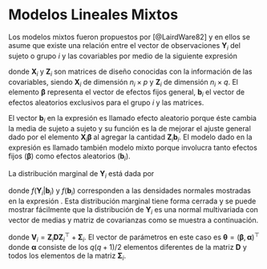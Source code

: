# Modelos Lineales Mixtos {#mod-mix}
Los modelos mixtos fueron propuestos por [@LairdWare82] y en ellos se asume que existe una relación entre el vector de observaciones $\boldsymbol{Y}_i$ del sujeto o grupo $i$ y las covariables por medio de la siguiente expresión 

\begin{equation}
\begin{aligned} \label{mixedmodel1}
\boldsymbol{Y}_i \mid \boldsymbol{b}_i &\sim \mathcal{N}(\boldsymbol{X}_i \boldsymbol{\beta} + \boldsymbol{Z}_i \boldsymbol{b}_i, \boldsymbol{\Sigma}_i), \\
\boldsymbol{b}_i &\sim \mathcal{N}(\boldsymbol{0}, \boldsymbol{D}),
\end{aligned}
\end{equation}

donde $\boldsymbol{X}_i$ y $\boldsymbol{Z}_i$ son matrices de diseño conocidas con la información de las covariables, siendo $\boldsymbol{X}_i$ de dimensión $n_i \times p$ y $\boldsymbol{Z}_i$ de dimensión $n_i \times q$. El elemento $\boldsymbol{\beta}$ representa el vector de efectos fijos general, $\boldsymbol{b}_i$ el vector de efectos aleatorios exclusivos para el grupo $i$ y las matrices.

El vector $\boldsymbol{b}_i$ en la expresión \eqref{mixedmodel1} es llamado efecto aleatorio porque éste cambia la media de sujeto a sujeto y su función es la de mejorar el ajuste general dado por el elemento $\boldsymbol{X}_i \boldsymbol{\beta}$ al agregar la cantidad $\boldsymbol{Z}_i \boldsymbol{b}_i$. El modelo dado en la expresión \eqref{mixedmodel1} es llamado también modelo mixto porque involucra tanto efectos fijos ($\boldsymbol{\beta}$) como efectos aleatorios ($\boldsymbol{b}_i$).

La distribución marginal de $\boldsymbol{Y}_i$ está dada por

\begin{equation}
f_i(\boldsymbol{Y}_i) = \int f(\boldsymbol{Y}_i | \boldsymbol{b}_i) f(\boldsymbol{b}_i) \, d \boldsymbol{b}_i
\end{equation}

donde $f(\boldsymbol{Y}_i | \boldsymbol{b}_i)$ y $f(\boldsymbol{b}_i)$ corresponden a las densidades normales mostradas en la expresión \eqref{mixedmodel1}. Esta distribución marginal tiene forma cerrada y se puede mostrar fácilmente que la distribución de $\boldsymbol{Y}_i$ es una normal multivariada con vector de medias y matriz de covarianzas como se muestra a continuación.

\begin{equation}
\boldsymbol{Y}_i \sim \mathcal{N}(\boldsymbol{X}_i \boldsymbol{\beta}, \boldsymbol{V}_i),
\end{equation}

donde $\boldsymbol{V}_i=\boldsymbol{Z}_i \boldsymbol{D} \boldsymbol{Z}_i^\top + \boldsymbol{\Sigma}_i$. El vector de parámetros en este caso es $\boldsymbol{\theta}=(\boldsymbol{\beta}, \boldsymbol{\alpha})^\top$ donde $\boldsymbol{\alpha}$ consiste de los $q(q+1)/2$ elementos diferentes de la matriz $\boldsymbol{D}$ y todos los elementos de la matriz $\boldsymbol{\Sigma}_i$.



